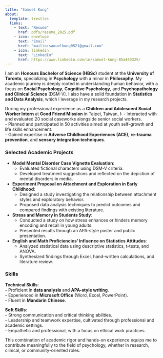 ```yaml
---
title: "Samuel Kung"
about:
  template: trestles
  links:
    - text: "Resume"
      href: pdfs/resume_2025.pdf
    - icon: envelope
      text: "Email"
      href: "mailto:samuelkung0521@gmail.com"
    - icon: linkedin
      text: "LinkedIn"
      href: https://www.linkedin.com/in/samuel-kung-85a440329/
---
```


I am an **Honours Bachelor of Science (HBSc)** student at the **University of Toronto**, specializing in **Psychology** with a minor in **Philosophy**. My academic journey is deeply rooted in understanding human behavior, with a focus on **Social Psychology**, **Cognitive Psychology**, and **Psychopathology and Clinical Science** (DSM-V). I also have a solid foundation in **Statistics and Data Analysis**, which I leverage in my research projects.

During my professional experience as a **Children and Adolescent Social Worker Intern** at **Good Friend Mission** in Taipei, Taiwan, I:
- Interacted with and evaluated 20 social caseworks alongside senior social workers.  
- Planned and participated in 50 activities aimed at youth self-growth and life skills enhancement.  
- Gained expertise in **Adverse Childhood Experiences (ACE)**, **re-trauma prevention**, and **sensory integration techniques**.  

### Selected Academic Projects
- **Model Mental Disorder Case Vignette Evaluation**:  
  - Evaluated fictional characters using DSM-V criteria.  
  - Developed treatment suggestions and reflected on the depiction of mental disorders in media.  

- **Experiment Proposal on Attachment and Exploration in Early Childhood**:  
  - Designed a study investigating the relationship between attachment styles and exploratory behavior.  
  - Proposed data analysis techniques to predict outcomes and compared findings with existing literature.  

- **Stress and Memory in Students Study**:  
  - Conducted a study on how stress enhances or hinders memory encoding and recall in young adults.  
  - Presented results through an APA-style poster and public presentation.  

- **English and Math Proficiencies’ Influence on Statistics Attitudes**:  
  - Analyzed statistical data using descriptive statistics, t-tests, and ANOVA.  
  - Synthesized findings through Excel, hand-written calculations, and literature review.

### Skills
**Technical Skills**:  
- Proficient in **data analysis** and **APA-style writing**.  
- Experienced in **Microsoft Office** (Word, Excel, PowerPoint).  
- Fluent in **Mandarin Chinese**.  

**Soft Skills**:  
- Strong communication and critical thinking abilities.  
- Leadership and teamwork expertise, cultivated through professional and academic settings.  
- Empathetic and professional, with a focus on ethical work practices.

This combination of academic rigor and hands-on experience equips me to contribute meaningfully to the field of psychology, whether in research, clinical, or community-oriented roles.